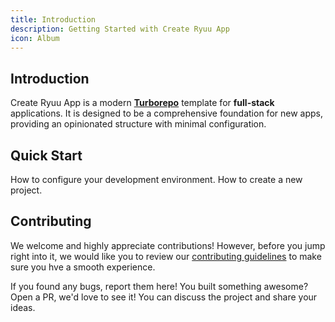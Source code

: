 ```yaml
---
title: Introduction
description: Getting Started with Create Ryuu App
icon: Album
---
```


## Introduction

Create Ryuu App is a modern **[Turborepo](https://turbo.build/repo)** template for **full-stack** applications. It is designed to be a comprehensive foundation for new apps, providing an opinionated structure with minimal configuration.

## Quick Start

<Cards>
  <Card href="/docs/prerequisites" title="Prerequisites">
    How to configure your development environment.
  </Card>
  <Card href="/docs/installation" title="Installation">
    How to create a new project.
  </Card>
</Cards>

## Contributing

We welcome and highly appreciate contributions! However, before you jump right into it, we would like you to review our [contributing guidelines](https://github.com/ryuudotgg/create-ryuu-app/blob/main/CONTRIBUTING.md) to make sure you hve a smooth experience.

<Cards>
  <Card
    href="https://github.com/ryuudotgg/create-ryuu-app/issues"
    title="Report a Bug"
  >
    If you found any bugs, report them here!
  </Card>
  <Card
    href="https://github.com/ryuudotgg/create-ryuu-app/pulls"
    title="Submit a PR"
  >
    You built something awesome? Open a PR, we'd love to see it!
  </Card>
  <Card
    href="https://github.com/ryuudotgg/create-ryuu-app/discussions"
    title="Discuss the Project"
  >
    You can discuss the project and share your ideas.
  </Card>
</Cards>
